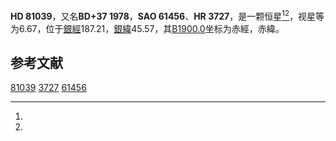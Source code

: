 {{Starbox begin
| name = HD 81039
}}
{{Starbox observe
| epoch = [[J2000.0|J2000.0]]
| constell = {{星座名待查}}<ref name=SIMBAD>{{cite web
 | url=http://simbad.u-strasbg.fr/simbad/sim-id?Ident=HR+3727
 | title=Pulsating variable Star
 | publisher=Centre de Données astronomiques de Strasbourg
 | work=SIMBAD
 | accessdate=2012-07-13
 | archive-date=2016-03-17
 | archive-url=https://web.archive.org/web/20160317021434/http://simbad.u-strasbg.fr/simbad/sim-id?Ident=HR+3727
 | dead-url=no
 }}</ref><ref name=DATA>{{cite web
 | url=http://vizier.u-strasbg.fr/viz-bin/VizieR-5?-out.add=.&-source=5050&-corr=PK=HR&-out.max=9999&HR=3727
 | title=VizieR Detailed Page
 | accessdate=2012-07-13
 | archive-date=2016-03-04
 | archive-url=https://web.archive.org/web/20160304232018/http://vizier.u-strasbg.fr/viz-bin/VizieR-5?-out.add=.&-source=5050&-corr=PK=HR&-out.max=9999&HR=3727
 | dead-url=no
 }}</ref>
| 星官 = 
| ra = {{RA|9|24|22.5}}<ref name=SIMBAD /><ref name=DATA />
| dec = {{DEC|+36|35|13}}<ref name=SIMBAD /><ref name=DATA />
| appmag_v = 6.67<ref name=SIMBAD /><ref name=DATA />
}}
{{Starbox character
| class = F0V<ref name=SIMBAD /><ref name=DATA />
| b-v = 0.21<ref name=SIMBAD /><ref name=DATA />
| u-b = 0.1<ref name=SIMBAD /><ref name=DATA />
| r-i = <ref name=SIMBAD /><ref name=DATA />
| variable = 
}}
{{Starbox astrometry
| radial_v = 0.1
| prop_mo_ra = 15
| parallax = 
| p_error = 
}}
{{Starbox catalog
| names =BD+37 1978，[[SAO星表|SAO]] 61456，[[HD星表|HD]] 81039，[[HR星表|HR]] 3727}}
{{Starbox reference |Simbad=HR+3727}}
{{Starbox end}}

'''HD 81039'''，又名'''BD+37 1978'''，'''SAO 61456'''、'''HR 3727'''，是一颗恒星<ref name=SIMBAD /><ref name=DATA />，视星等为6.67，位于[[銀道座標系|銀經]]187.21，[[銀道座標系|銀緯]]45.57，其[[B1900.0|B1900.0]]坐标为赤經{{RA|9|18|11.8}}，赤緯{{DEC|+37|45.57|59}}。

== 参考文献 ==
{{reflist}}

{{star-stub}}

[[Category:HD和HDE天體|81039]]
[[Category:HR天體|3727]]
[[Category:SAO天體|61456]]